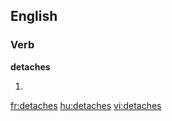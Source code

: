 ==English==

===Verb===
'''detaches'''

#{{third-person singular of|detach}}

[[fr:detaches]]
[[hu:detaches]]
[[vi:detaches]]